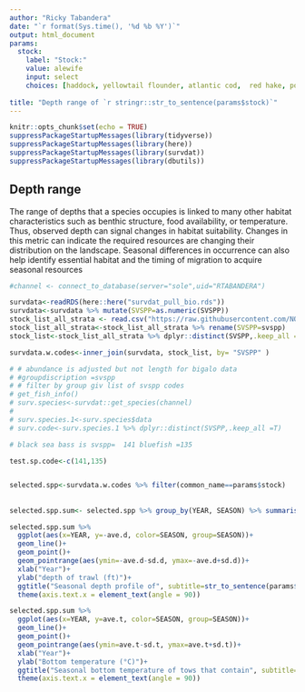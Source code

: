 ```yaml
---
author: "Ricky Tabandera"
date: "`r format(Sys.time(), '%d %b %Y')`"
output: html_document
params:
  stock:
    label: "Stock:"
    value: alewife
    input: select
    choices: [haddock, yellowtail flounder, atlantic cod,  red hake, pollock, scup, alewife, silver hake, atlantic mackerel, acadian redfish, winter flounder, summer flounder, american plaice, witch flounder, butterfish, white hake, blueback herring, black sea bass,   bluefish, atlantic herring,  ocean pout, monkfish,  little skate, winter skate,  windowpane flounder,  thorny skate, atlantic wolffish, cusk,   atlantic halibut, clearnose skate, smooth skate, offshore hake,  rosette skate,  barndoor skate, spiny dogfish, american lobster, smooth dogfish,  atlantic menhaden, longfin inshore squid, atlantic hagfish, northern shortfin squid ]
  
title: "Depth range of `r stringr::str_to_sentence(params$stock)`"
---
```


```r
knitr::opts_chunk$set(echo = TRUE)
suppressPackageStartupMessages(library(tidyverse))
suppressPackageStartupMessages(library(here))
suppressPackageStartupMessages(library(survdat))
suppressPackageStartupMessages(library(dbutils))
```

## Depth range

The range of depths that a species occupies is linked to many other habitat characteristics such as benthic structure, food availability, or temperature. Thus, observed depth can signal changes in habitat suitability. Changes in this metric can indicate the required resources are changing their distribution on the landscape. Seasonal differences in occurrence can also help identify essential habitat and the timing of migration to acquire seasonal resources 


```r

#channel <- connect_to_database(server="sole",uid="RTABANDERA")

survdata<-readRDS(here::here("survdat_pull_bio.rds"))
survdata<-survdata %>% mutate(SVSPP=as.numeric(SVSPP))
stock_list_all_strata <- read.csv("https://raw.githubusercontent.com/NOAA-EDAB/ECSA/master/data/stock_list.csv")
stock_list_all_strata<-stock_list_all_strata %>% rename(SVSPP=svspp)
stock_list<-stock_list_all_strata %>% dplyr::distinct(SVSPP,.keep_all =T)

survdata.w.codes<-inner_join(survdata, stock_list, by= "SVSPP" )

# # abundance is adjusted but not length for bigalo data
# #groupdiscription =svspp
# # filter by group giv list of svspp codes
# get_fish_info()
# surv.species<-survdat::get_species(channel)
# 
# surv.species.1<-surv.species$data
# surv.code<-surv.species.1 %>% dplyr::distinct(SVSPP,.keep_all =T)

# black sea bass is svspp= 	141 bluefish =135

test.sp.code<-c(141,135)


selected.spp<-survdata.w.codes %>% filter(common_name==params$stock)

```

## 

```r


selected.spp.sum<- selected.spp %>% group_by(YEAR, SEASON) %>% summarise(ave.d=mean(DEPTH), sd.d= sd(DEPTH,na.rm = TRUE),ave.t=mean(BOTTEMP), sd.t=sd(BOTTEMP,na.rm = TRUE))

selected.spp.sum %>%
  ggplot(aes(x=YEAR, y=-ave.d, color=SEASON, group=SEASON))+
  geom_line()+
  geom_point()+
  geom_pointrange(aes(ymin=-ave.d-sd.d, ymax=-ave.d+sd.d))+
  xlab("Year")+
  ylab("depth of trawl (ft)")+
  ggtitle("Seasonal depth profile of", subtitle=str_to_sentence(params$stock))+
  theme(axis.text.x = element_text(angle = 90))

```
```r


selected.spp.sum %>%
  ggplot(aes(x=YEAR, y=ave.t, color=SEASON, group=SEASON))+
  geom_line()+
  geom_point()+
  geom_pointrange(aes(ymin=ave.t-sd.t, ymax=ave.t+sd.t))+
  xlab("Year")+
  ylab("Bottom temperature (°C)")+
  ggtitle("Seasonal bottom temperature of tows that contain", subtitle=str_to_sentence(params$stock))+
  theme(axis.text.x = element_text(angle = 90))

```


